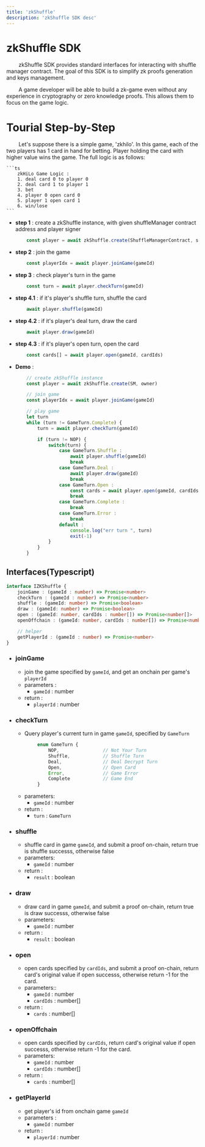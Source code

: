 ```yaml
---
title: 'zkShuffle'
description: 'zkShuffle SDK desc'
---
```


# zkShuffle SDK

&ensp;&ensp;&ensp;&ensp;
zkShuffle SDK provides standard interfaces for interacting with shuffle manager contract.
The goal of this SDK is to simplify zk proofs generation and keys management.    

&ensp;&ensp;&ensp;&ensp;
A game developer will be able to build a zk-game even without any experience in cryptography or zero knowledge proofs.
This allows them to focus on the game logic.

# Tourial Step-by-Step

&ensp;&ensp;&ensp;&ensp;
Let's suppose there is a simple game, 'zkhilo'. In this game, each of the two players has 1 card in hand for betting. Player holding the card with higher value wins the game. The full logic is as follows:

    ```ts
        zkHiLo Game Logic :
        1. deal card 0 to player 0
        2. deal card 1 to player 1
        3. bet
        4. player 0 open card 0
        5. player 1 open card 1
        6. win/lose
    ```


- **step 1** : create a zkShuffle instance, with given shuffleManager contract address and player signer

  ```ts
      const player = await zkShuffle.create(ShuffleManagerContract, signer)
  ```

- **step 2** : join the game
  ```ts
      const playerIdx = await player.joinGame(gameId)
  ```

- **step 3** : check player's turn in the game
  ```ts
      const turn = await player.checkTurn(gameId)
  ```

- **step 4.1** : if it's player's shuffle turn, shuffle the card
  ```ts
      await player.shuffle(gameId)
  ```

- **step 4.2** : if it's player's deal turn, draw the card
  ```ts
      await player.draw(gameId)
  ```

- **step 4.3** : if it's player's open turn, open the card
  ```ts
      const cards[] = await player.open(gameId, cardIds)
  ```

- **Demo** : 

  ```ts
      // create zkShuffle instance
      const player = await zkShuffle.create(SM, owner)

      // join game
      const playerIdx = await player.joinGame(gameId)

      // play game
      let turn
      while (turn != GameTurn.Complete) {
          turn = await player.checkTurn(gameId)

          if (turn != NOP) {
              switch(turn) {
                  case GameTurn.Shuffle :
                      await player.shuffle(gameId)
                      break
                  case GameTurn.Deal :
                      await player.draw(gameId)
                      break
                  case GameTurn.Open :
                      const cards = await player.open(gameId, cardIds)
                      break
                  case GameTurn.Complete :
                      break
                  case GameTurn.Error :
                      break
                  default :
                      console.log("err turn ", turn)
                      exit(-1)
              }
          }
      }
  ```


## Interfaces(Typescript)


```ts
interface IZKShuffle {
    joinGame : (gameId : number) => Promise<number>
    checkTurn : (gameId : number) => Promise<number>
    shuffle : (gameId: number) => Promise<boolean>
    draw : (gameId: number) => Promise<boolean>
    open : (gameId: number, cardIds : number[]) => Promise<number[]>
    openOffchain : (gameId: number, cardIds : number[]) => Promise<number[]>

    // helper
    getPlayerId : (gameId : number) => Promise<number> 
}
```

- ### joinGame
    - join the game specified by `gameId`, and get an onchain per game's `playerId`
    - parameters :
        - `gameId` : number
    - return :
        - `playerId` : number

- ### checkTurn
    - Query player's current turn in game `gameId`, specified by `GameTurn`
    ```typescript
            enum GameTurn {
                NOP,                // Not Your Turn
                Shuffle,            // Shuffle Turn
                Deal,               // Deal Decrypt Turn
                Open,               // Open Card
                Error,              // Game Error
                Complete            // Game End
            }
    ```
    - parameters:
        - `gameId` : number
    - return : 
        - `turn` : `GameTurn`

- ### shuffle
    - shuffle card in game `gameId`, and submit a proof on-chain, return true is shuffle successs, otherwise false
    - parameters:
        - `gameId` : number
    - return : 
        - `result` : boolean
    

- ### draw
    - draw card in game `gameId`, and submit a proof on-chain, return true is draw successs, otherwise false
    - parameters:
        - `gameId` : number
    - return : 
        - `result` : boolean

- ### open
    - open cards specified by `cardIds`, and submit a proof on-chain, return card's original value if open successs, otherwise return -1 for the card.
    - parameters::
        - `gameId` : number
        - `cardIds` : number[]
    - return :
        - `cards` : number[]

- ### openOffchain
    - open cards specified by `cardIds`, return card's original value if open successs, otherwise return -1 for the card.
    - parameters:
        - `gameId` : number
        - `cardIds` : number[]
    - return :
        - `cards` : number[]

- ### getPlayerId
    - get player's id from onchain game `gameId`
    - parameters :
        - `gameId` : number
    - return :
        - `playerId` : number

